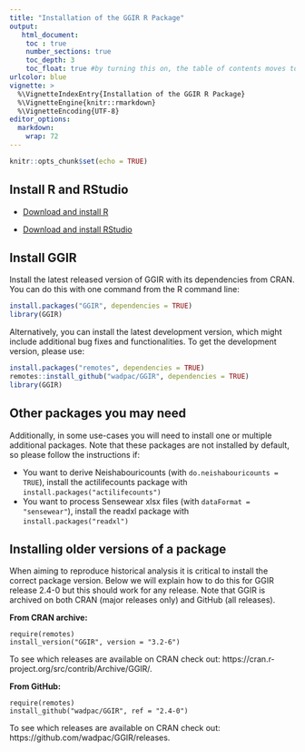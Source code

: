 ```yaml
---
title: "Installation of the GGIR R Package"
output:
   html_document:
    toc : true
    number_sections: true
    toc_depth: 3
    toc_float: true #by turning this on, the table of contents moves to the left of the page.
urlcolor: blue
vignette: >
  %\VignetteIndexEntry{Installation of the GGIR R Package}
  %\VignetteEngine{knitr::rmarkdown}
  %\VignetteEncoding{UTF-8}
editor_options:
  markdown:
    wrap: 72
---
```


```r
knitr::opts_chunk$set(echo = TRUE)
```

## Install R and RStudio

-   [Download and install R](https://cran.r-project.org/)

-   [Download and install
    RStudio](https://posit.co/products/open-source/rstudio/)

## Install GGIR

Install the latest released version of GGIR with its dependencies from
CRAN. You can do this with one command from the R command line:

```R
install.packages("GGIR", dependencies = TRUE)
library(GGIR)
```

Alternatively, you can install the latest development version, which
might include additional bug fixes and functionalities. To get the
development version, please use:

```R
install.packages("remotes", dependencies = TRUE)
remotes::install_github("wadpac/GGIR", dependencies = TRUE)
library(GGIR)
```

## Other packages you may need

Additionally, in some use-cases you will need to install one or multiple
additional packages. Note that these packages are not installed by default,
so please follow the instructions if:

-   You want to derive Neishabouricounts (with
    `do.neishabouricounts = TRUE`), install the actilifecounts package
    with `install.packages("actilifecounts")`
-   You want to process Sensewear xlsx files (with
    `dataFormat = "sensewear"`), install the readxl package
    with `install.packages("readxl")`

## Installing older versions of a package

When aiming to reproduce historical analysis it is critical to install the correct package version.
Below we will explain how to do this for GGIR release 2.4-0 but this should work for any release. Note that GGIR is archived on both CRAN (major releases only) and GitHub (all releases).

**From CRAN archive:**

```
require(remotes)
install_version("GGIR", version = "3.2-6")
```

To see which releases are available on CRAN check out: https://cran.r-project.org/src/contrib/Archive/GGIR/.

**From GitHub:**

```
require(remotes)
install_github("wadpac/GGIR", ref = "2.4-0")
```
To see which releases are available on CRAN check out: https://github.com/wadpac/GGIR/releases.
